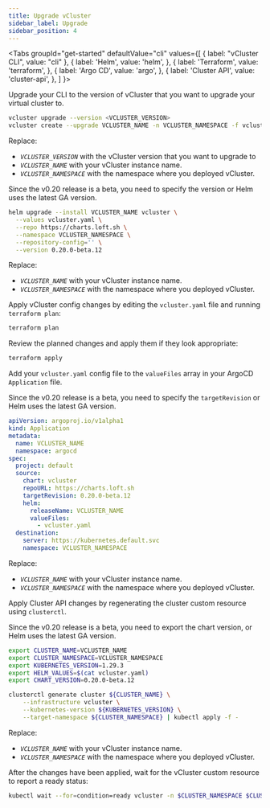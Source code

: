 ```yaml
---
title: Upgrade vCluster
sidebar_label: Upgrade
sidebar_position: 4
---
```



<Tabs
  groupId="get-started"
  defaultValue="cli"
  values={[
	{ label: "vCluster CLI", value: "cli" },
    { label: 'Helm', value: 'helm', },
    { label: 'Terraform', value: 'terraform', },
    { label: 'Argo CD', value: 'argo', },
    { label: 'Cluster API', value: 'cluster-api', },
  ]
}>
<TabItem value="cli">

Upgrade your CLI to the version of vCluster that you want to upgrade your virtual cluster to.

```bash
vcluster upgrade --version <VCLUSTER_VERSION>
vcluster create --upgrade VCLUSTER_NAME -n VCLUSTER_NAMESPACE -f vcluster.yaml
```

Replace:

- _`VCLUSTER_VERSION`_ with the vCluster version that you want to upgrade to
- _`VCLUSTER_NAME`_ with your vCluster instance name.
- _`VCLUSTER_NAMESPACE`_ with the namespace where you deployed vCluster.

</TabItem>
<TabItem value="helm">

Since the v0.20 release is a beta, you need to specify the version or Helm uses the latest GA version.

```bash
helm upgrade --install VCLUSTER_NAME vcluster \
  --values vcluster.yaml \
  --repo https://charts.loft.sh \
  --namespace VCLUSTER_NAMESPACE \
  --repository-config='' \
  --version 0.20.0-beta.12
```

Replace:

- _`VCLUSTER_NAME`_ with your vCluster instance name.
- _`VCLUSTER_NAMESPACE`_ with the namespace where you deployed vCluster.

</TabItem>
<TabItem value="terraform">

Apply vCluster config changes by editing the `vcluster.yaml` file and running `terraform plan`:

```bash
terraform plan
```

Review the planned changes and apply them if they look appropriate:

```bash
terraform apply
```

</TabItem>
<TabItem value="argo">

Add your `vcluster.yaml` config file to the `valueFiles` array in your ArgoCD `Application` file.

 Since the v0.20 release is a beta, you need to specify the `targetRevision` or Helm uses the latest GA version.

```yaml
apiVersion: argoproj.io/v1alpha1
kind: Application
metadata:
  name: VCLUSTER_NAME
  namespace: argocd
spec:
  project: default
  source:
    chart: vcluster
    repoURL: https://charts.loft.sh
    targetRevision: 0.20.0-beta.12
    helm:
      releaseName: VCLUSTER_NAME
      valueFiles:
        - vcluster.yaml
  destination:
    server: https://kubernetes.default.svc
    namespace: VCLUSTER_NAMESPACE
```

Replace:

- _`VCLUSTER_NAME`_ with your vCluster instance name.
- _`VCLUSTER_NAMESPACE`_ with the namespace where you deployed vCluster.

</TabItem>
<TabItem value="cluster-api">

Apply Cluster API changes by regenerating the cluster custom resource using `clusterctl`.

Since the v0.20 release is a beta, you need to export the chart version, or Helm uses the latest GA version.

```bash
export CLUSTER_NAME=VCLUSTER_NAME
export CLUSTER_NAMESPACE=VCLUSTER_NAMESPACE
export KUBERNETES_VERSION=1.29.3
export HELM_VALUES=$(cat vcluster.yaml)
export CHART_VERSION=0.20.0-beta.12

clusterctl generate cluster ${CLUSTER_NAME} \
    --infrastructure vcluster \
    --kubernetes-version ${KUBERNETES_VERSION} \
    --target-namespace ${CLUSTER_NAMESPACE} | kubectl apply -f -
```

Replace:

- _`VCLUSTER_NAME`_ with your vCluster instance name.
- _`VCLUSTER_NAMESPACE`_ with the namespace where you deployed vCluster.

After the changes have been applied, wait for the vCluster custom resource to report a ready status:

```bash
kubectl wait --for=condition=ready vcluster -n $CLUSTER_NAMESPACE $CLUSTER_NAME --timeout=300s
```

</TabItem>
</Tabs>

